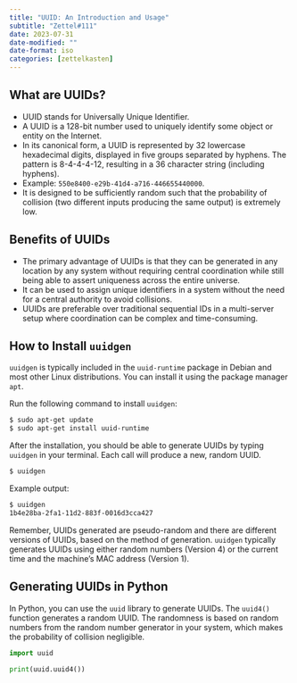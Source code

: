 ```yaml
---
title: "UUID: An Introduction and Usage"
subtitle: "Zettel#111"
date: 2023-07-31
date-modified: ""
date-format: iso
categories: [zettelkasten]
---
```

## What are UUIDs?

* UUID stands for Universally Unique Identifier.
* A UUID is a 128-bit number used to uniquely identify some object or entity on the Internet. 
* In its canonical form, a UUID is represented by 32 lowercase hexadecimal digits, displayed in five groups separated by hyphens. The pattern is 8-4-4-4-12, resulting in a 36 character string (including hyphens). 
* Example: `550e8400-e29b-41d4-a716-446655440000`.
* It is designed to be sufficiently random such that the probability of collision (two different inputs producing the same output) is extremely low.

## Benefits of UUIDs

* The primary advantage of UUIDs is that they can be generated in any location by any system without requiring central coordination while still being able to assert uniqueness across the entire universe.
* It can be used to assign unique identifiers in a system without the need for a central authority to avoid collisions.
* UUIDs are preferable over traditional sequential IDs in a multi-server setup where coordination can be complex and time-consuming.

## How to Install `uuidgen`

`uuidgen` is typically included in the `uuid-runtime` package in Debian and most other Linux distributions. You can install it using the package manager `apt`.

Run the following command to install `uuidgen`:

```bash
$ sudo apt-get update
$ sudo apt-get install uuid-runtime
```

After the installation, you should be able to generate UUIDs by typing `uuidgen` in your terminal. Each call will produce a new, random UUID.

```bash
$ uuidgen
```

Example output:

```bash
$ uuidgen
1b4e28ba-2fa1-11d2-883f-0016d3cca427
```

Remember, UUIDs generated are pseudo-random and there are different versions of UUIDs, based on the method of generation. `uuidgen` typically generates UUIDs using either random numbers (Version 4) or the current time and the machine's MAC address (Version 1).

## Generating UUIDs in Python

In Python, you can use the `uuid` library to generate UUIDs. The `uuid4()` function generates a random UUID. The randomness is based on random numbers from the random number generator in your system, which makes the probability of collision negligible.

```python
import uuid

print(uuid.uuid4())
```

